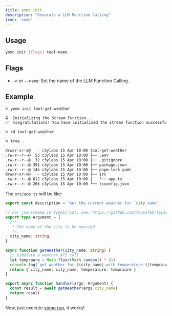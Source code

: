 ```yaml
---
title: yomo init
description: "Generate a LLM Function Calling"
icon: 'code'
---
```


## Usage

```bash
yomo init [flags] tool-name
```

## Flags

- `-n` or `--name`: Set the name of the LLM Function Calling.

## Example

```sh {1}
ᐅ yomo init tool-get-weather

⌛  Initializing the Stream Function...
✅  Congratulations! You have initialized the stream function successfully.

ᐅ cd tool-get-weather

ᐅ tree . 

drwxr-xr-x@   - c3ylabs 15 Apr 10:00 tool-get-weather
.rw-r--r--@  53 c3ylabs 15 Apr 10:00 ├── .env
.rw-r--r--@  32 c3ylabs 15 Apr 10:00 ├── .gitignore
.rw-r--r--@ 391 c3ylabs 15 Apr 10:00 ├── package.json
.rw-r--r--@ 14k c3ylabs 15 Apr 10:00 ├── pnpm-lock.yaml
drwxr-xr-x@   - c3ylabs 15 Apr 10:00 ├── src
.rw-r--r--@ 612 c3ylabs 15 Apr 10:00 │   └── app.ts
.rw-r--r--@ 266 c3ylabs 15 Apr 10:00 └── tsconfig.json
```

The `src/app.ts` will be like:

```typescript
export const description = 'Get the current weather for `city_name`'

// For jsonschema in TypeScript, see: https://github.com/YousefED/typescript-json-schema
export type Argument = {
  /**
   * The name of the city to be queried
   */
  city_name: string;
}

async function getWeather(city_name: string) {
  // Simulate a weather API call
  let tempraure = Math.floor(Math.random() * 41)
  console.log(`get weather for ${city_name} with temperature ${tempraure}°C`)
  return { city_name: city_name, temperature: tempraure }
}

export async function handler(args: Argument) {
  const result = await getWeather(args.city_name)
  return result
}
```

Now, just execute [yomo run](./run), it works!